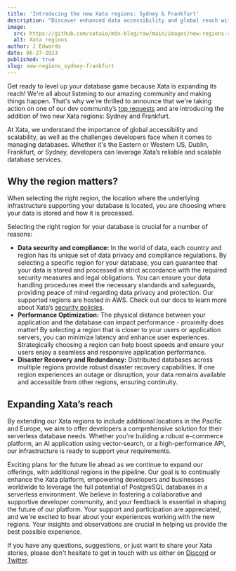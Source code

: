 ```yaml
---
title: 'Introducing the new Xata regions: Sydney & Frankfurt'
description: "Discover enhanced data accessibility and global reach with Xata's newest regions."
image:
  src: https://github.com/xataio/mdx-blog/raw/main/images/new-regions-sydney-frankfurt.png
  alt: Xata regions
author: J Edwards
date: 06-27-2023
published: true
slug: new-regions_sydney-frankfurt
---
```


Get ready to level up your database game because Xata is expanding its reach! We're all about listening to our amazing community and making things happen. That's why we're thrilled to announce that we're taking action on one of our dev community’s [top requests](https://xata.canny.io/feature-requests/p/new-region-ap-southeast-2) and are introducing the addition of two new Xata regions: Sydney and Frankfurt.

At Xata, we understand the importance of global accessibility and scalability, as well as the challenges developers face when it comes to managing databases. Whether it's the Eastern or Western US, Dublin, Frankfurt, or Sydney, developers can leverage Xata’s reliable and scalable database services.

<ArticleImage
  src="https://github.com/xataio/mdx-blog/raw/main/images/xata-regions.png"
  width="975"
  height="542"
  alt="Xata regions"
  caption="Current Xata regions: US East, US West, Dublin, Frankfurt, and Sydney"
  position="center"
/>

## Why the region matters?

When selecting the right region, the location where the underlying infrastructure supporting your database is located, you are choosing where your data is stored and how it is processed.

Selecting the right region for your database is crucial for a number of reasons:

- **Data security and compliance:** In the world of data, each country and region has its unique set of data privacy and compliance regulations. By selecting a specific region for your database, you can guarantee that your data is stored and processed in strict accordance with the required security measures and legal obligations. You can ensure your data handling procedures meet the necessary standards and safeguards, providing peace of mind regarding data privacy and protection. Our supported regions are hosted in AWS. Check out our docs to learn more about Xata’s [security policies](https://xata.io/security).
- **Performance Optimization:** The physical distance between your application and the database can impact performance - proximity does matter! By selecting a region that is closer to your users or application servers, you can minimize latency and enhance user experiences. Strategically choosing a region can help boost speeds and ensure your users enjoy a seamless and responsive application performance.
- **Disaster Recovery and Redundancy:** Distributed databases across multiple regions provide robust disaster recovery capabilities. If one region experiences an outage or disruption, your data remains available and accessible from other regions, ensuring continuity.

## Expanding Xata’s reach

By extending our Xata regions to include additional locations in the Pacific and Europe, we aim to offer developers a comprehensive solution for their serverless database needs. Whether you're building a robust e-commerce platform, an AI application using vector-search, or a high-performance API, our infrastructure is ready to support your requirements.

Exciting plans for the future lie ahead as we continue to expand our offerings, with additional regions in the pipeline. Our goal is to continually enhance the Xata platform, empowering developers and businesses worldwide to leverage the full potential of PostgreSQL databases in a serverless environment. We believe in fostering a collaborative and supportive developer community, and your feedback is essential in shaping the future of our platform. Your support and participation are appreciated, and we're excited to hear about your experiences working with the new regions. Your insights and observations are crucial in helping us provide the best possible experience.

If you have any questions, suggestions, or just want to share your Xata stories, please don't hesitate to get in touch with us either on [Discord](https://xata.io/discord) or [Twitter](https://twitter.com/xata).
